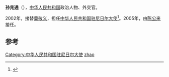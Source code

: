 '''孙兆通'''（{{bd|？||||}}），[[中华人民共和国|中华人民共和国]]政治人物、外交官。

2002年，接替[[冀敬义|冀敬义]]，担任[[中国驻尼日尔大使列表|中华人民共和国驻尼日尔大使]]<ref>{{cite web|author=中华人民共和国外交部|title=中国驻尼日尔历任大使|url=http://www.mfa.gov.cn/chn/pds/ziliao/wjrw/2167/2169/t9162.htm|publisher=中华人民共和国外交部|accessdate=2012-03-07}}</ref>。2005年，由[[陈公来|陈公来]]接任。

== 参考 ==
{{reflist}}
{{start box}}
{{s-dip}}
{{succession box|[[冀敬义|冀敬义]]|[[陈公来|陈公来]]|[[中国驻尼日尔大使列表|中华人民共和国驻尼日尔大使]]|2002年2月-2005年3月}}
{{end box}}
{{中国政治人物小作品}}
{{DEFAULTSORT:sun zhaotong}}
[[Category:中华人民共和国驻尼日尔大使|Category:中华人民共和国驻尼日尔大使]]
[[Category:孙姓|zhao]]